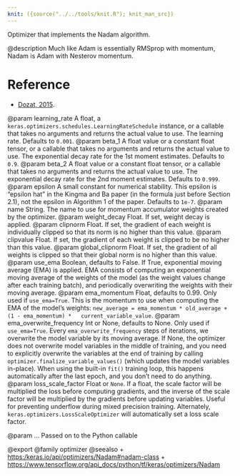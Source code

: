 ```yaml
---
knit: ({source("../../tools/knit.R"); knit_man_src})
---
```

Optimizer that implements the Nadam algorithm.

@description
Much like Adam is essentially RMSprop with momentum, Nadam is Adam with
Nesterov momentum.

# Reference
- [Dozat, 2015](http://cs229.stanford.edu/proj2015/054_report.pdf).

@param learning_rate A float, a
    `keras.optimizers.schedules.LearningRateSchedule` instance, or
    a callable that takes no arguments and returns the actual value to
    use. The learning rate. Defaults to `0.001`.
@param beta_1 A float value or a constant float tensor, or a callable
    that takes no arguments and returns the actual value to use. The
    exponential decay rate for the 1st moment estimates.
    Defaults to `0.9`.
@param beta_2 A float value or a constant float tensor, or a callable
    that takes no arguments and returns the actual value to use. The
    exponential decay rate for the 2nd moment estimates. Defaults to
    `0.999`.
@param epsilon A small constant for numerical stability. This epsilon is
    "epsilon hat" in the Kingma and Ba paper (in the formula just before
    Section 2.1), not the epsilon in Algorithm 1 of the paper.
    Defaults to `1e-7`.
@param name String. The name to use
  for momentum accumulator weights created by
  the optimizer.
@param weight_decay Float. If set, weight decay is applied.
@param clipnorm Float. If set, the gradient of each weight is individually
  clipped so that its norm is no higher than this value.
@param clipvalue Float. If set, the gradient of each weight is clipped to be
  no higher than this value.
@param global_clipnorm Float. If set, the gradient of all weights is clipped
  so that their global norm is no higher than this value.
@param use_ema Boolean, defaults to False. If True, exponential moving average
  (EMA) is applied. EMA consists of computing an exponential moving
  average of the weights of the model (as the weight values change after
  each training batch), and periodically overwriting the weights with
  their moving average.
@param ema_momentum Float, defaults to 0.99. Only used if `use_ema=True`.
  This is the momentum to use when computing
  the EMA of the model's weights:
  `new_average = ema_momentum * old_average + (1 - ema_momentum) *
  current_variable_value`.
@param ema_overwrite_frequency Int or None, defaults to None. Only used if
  `use_ema=True`. Every `ema_overwrite_frequency` steps of iterations,
  we overwrite the model variable by its moving average.
  If None, the optimizer
  does not overwrite model variables in the middle of training, and you
  need to explicitly overwrite the variables at the end of training
  by calling `optimizer.finalize_variable_values()`
  (which updates the model
  variables in-place). When using the built-in `fit()` training loop,
  this happens automatically after the last epoch,
  and you don't need to do anything.
@param loss_scale_factor Float or `None`. If a float, the scale factor will
  be multiplied the loss before computing gradients, and the inverse of
  the scale factor will be multiplied by the gradients before updating
  variables. Useful for preventing underflow during mixed precision
  training. Alternately, `keras.optimizers.LossScaleOptimizer` will
  automatically set a loss scale factor.

@param ... Passed on to the Python callable

@export
@family optimizer
@seealso
+ <https:/keras.io/api/optimizers/Nadam#nadam-class>
+ <https://www.tensorflow.org/api_docs/python/tf/keras/optimizers/Nadam>
